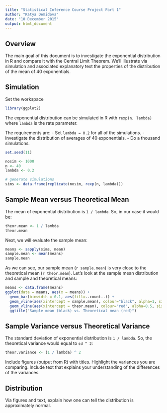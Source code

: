 ```yaml
---
title: "Statistical Inference Course Project Part 1"
author: "Katya Demidova"
date: "10 December 2015"
output: html_document
---
```


## Overview

The main goal of this document is to investigate the exponential distribution in R and compare it with the Central Limit Theorem. We'll illustrate via simulation and associated explanatory text the properties of the distribution of the mean of 40 exponentials.

## Simulation

Set the workspace
```r
library(ggplot2)
```

The exponential distribution can be simulated in R with `rexp(n, lambda)` where `lambda` is the rate parameter. 

The requirements are:
- Set `lambda = 0.2` for all of the simulations.
- Investigate the distribution of averages of 40 exponentials.
- Do a thousand simulations.

```r
set.seed(11)

nosim <- 1000
n <- 40
lambda <- 0.2

# generate simulations
sims <- data.frame(replicate(nosim, rexp(n, lambda)))

```

## Sample Mean versus Theoretical Mean

The mean of exponential distribution is `1 / lambda`. So, in our case it would be:

```r
theor.mean <- 1 / lambda
theor.mean
```

Next, we will evaluate the sample mean:
```r
means <- sapply(sims, mean)
sample.mean <- mean(means)
sample.mean
```

As we can see, our sample mean (`r sample.mean`) is very close to the theoretical mean (`r theor.mean`). Let's look at the sample mean distribution and sample and theoretical means:

```r
means <- data.frame(means)
ggplot(data = means, aes(x = means)) + 
  geom_bar(binwidth = 0.1, aes(fill=..count..)) + 
  geom_vline(aes(xintercept = sample.mean), colour="black", alpha=1, size = 2) +
  geom_vline(aes(xintercept = theor.mean), colour="red", alpha=0.5, size = 2) + 
  ggtitle("Sample mean (black) vs. Theoretical mean (red)")
```

## Sample Variance versus Theoretical Variance

The standard deviation of exponential distribution is `1 / lambda`. So, the theoretical variance would equal to `sd ^ 2`:

```r
theor.variance <- (1 / lambda) ^ 2
```

Include figures (output from R) with titles. Highlight the variances you are comparing. Include text that explains your understanding of the differences of the variances.

## Distribution

Via figures and text, explain how one can tell the distribution is approximately normal.